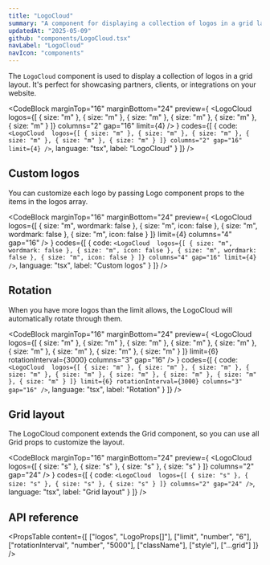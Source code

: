 ```yaml
---
title: "LogoCloud"
summary: "A component for displaying a collection of logos in a grid layout with optional rotation."
updatedAt: "2025-05-09"
github: "components/LogoCloud.tsx"
navLabel: "LogoCloud"
navIcon: "components"
---
```


The `LogoCloud` component is used to display a collection of logos in a grid layout. It's perfect for showcasing partners, clients, or integrations on your website.

<CodeBlock
  marginTop="16"
  marginBottom="24"
  preview={
    <LogoCloud 
      logos={[
        { size: "m" },
        { size: "m" },
        { size: "m" },
        { size: "m" },
        { size: "m" },
        { size: "m" }
      ]}
      columns="2"
      gap="16"
      limit={4}
    />
  }
  codes={[
    {
      code:
`<LogoCloud 
    logos={[
        { size: "m" },
        { size: "m" },
        { size: "m" },
        { size: "m" },
        { size: "m" },
        { size: "m" }
    ]}
    columns="2"
    gap="16"
    limit={4}
/>`,
      language: "tsx",
      label: "LogoCloud"
    }
  ]}
/>

## Custom logos

You can customize each logo by passing Logo component props to the items in the logos array.

<CodeBlock
  marginTop="16"
  marginBottom="24"
  preview={
    <LogoCloud 
      logos={[
        { size: "m", wordmark: false },
        { size: "m", icon: false },
        { size: "m", wordmark: false },
        { size: "m", icon: false }
      ]}
      limit={4}
      columns="4"
      gap="16"
    />
  }
  codes={[
    {
      code:
`<LogoCloud 
    logos={[
        { size: "m", wordmark: false },
        { size: "m", icon: false },
        { size: "m", wordmark: false },
        { size: "m", icon: false }
    ]}
    columns="4"
    gap="16"
    limit={4}
/>`,
      language: "tsx",
      label: "Custom logos"
    }
  ]}
/>

## Rotation

When you have more logos than the limit allows, the LogoCloud will automatically rotate through them.

<CodeBlock
  marginTop="16"
  marginBottom="24"
  preview={
    <LogoCloud 
      logos={[
        { size: "m" },
        { size: "m" },
        { size: "m" },
        { size: "m" },
        { size: "m" },
        { size: "m" },
        { size: "m" },
        { size: "m" },
        { size: "m" }
      ]}
      limit={6}
      rotationInterval={3000}
      columns="3"
      gap="16"
    />
  }
  codes={[
    {
      code:
`<LogoCloud 
    logos={[
        { size: "m" },
        { size: "m" },
        { size: "m" },
        { size: "m" },
        { size: "m" },
        { size: "m" },
        { size: "m" },
        { size: "m" },
        { size: "m" }
    ]}
    limit={6}
    rotationInterval={3000}
    columns="3"
    gap="16"
/>`,
      language: "tsx",
      label: "Rotation"
    }
  ]}
/>

## Grid layout

The LogoCloud component extends the Grid component, so you can use all Grid props to customize the layout.

<CodeBlock
  marginTop="16"
  marginBottom="24"
  preview={
    <LogoCloud 
      logos={[
        { size: "s" },
        { size: "s" },
        { size: "s" },
        { size: "s" }
      ]}
      columns="2"
      gap="24"
    />
  }
  codes={[
    {
      code:
`<LogoCloud 
    logos={[
        { size: "s" },
        { size: "s" },
        { size: "s" },
        { size: "s" }
    ]}
    columns="2"
    gap="24"
/>`,
      language: "tsx",
      label: "Grid layout"
    }
  ]}
/>

## API reference

<PropsTable
  content={[
    ["logos", "LogoProps[]"],
    ["limit", "number", "6"],
    ["rotationInterval", "number", "5000"],
    ["className"],
    ["style"],
    ["...grid"]
  ]}
/>